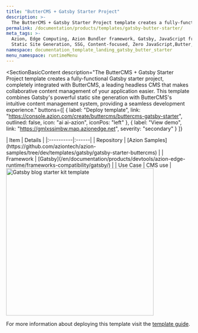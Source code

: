 ```yaml
---
title: "ButterCMS + Gatsby Starter Project"
description: >-
  The ButterCMS + Gatsby Starter Project template creates a fully-functional Gatsby starter project, completely integrated with ButterCMS, a leading headless CMS that makes collaborative content management of your application easier.
permalink: /documentation/products/templates/gatsby-butter-starter/
meta_tags: >-
  Azion, Edge Computing, Azion Bundler framework, Gatsby, JavaScript frameworks,
  Static Site Generation, SSG, Content-focused, Zero JavaScript,Butter, CMS
namespace: documentation_template_landing_gatsby_butter_starter
menu_namespace: runtimeMenu
---
```



<SectionBasicContent
  description="The ButterCMS + Gatsby Starter Project template creates a fully-functional Gatsby starter project, completely integrated with ButterCMS, a leading headless CMS that makes collaborative content management of your application easier. This template combines Gatsby's powerful static site generation with ButterCMS's intuitive content management system, providing a seamless development experience."
  buttons={[
    { label: "Deploy template", link: "https://console.azion.com/create/buttercms/buttercms-gatsby-starter", outlined: false, icon: "ai ai-azion", iconPos: "left" },
    { label: "View demo", link: "https://gmlxssimbw.map.azionedge.net", severity: "secondary" }
  ]}
>
  <Fragment slot="content">
    <div style="flex: 1; min-width: 300px;">
      | Item | Details |
      |:----------|:------|
      | Repository | [Azion Samples](https://github.com/aziontech/azion-samples/tree/dev/templates/gatsby/gatsby-starter-buttercms) |
      | Framework | [Gatsby](/en/documentation/products/devtools/azion-edge-runtime/frameworks-compatibility/gatsby/) |
      | Use Case | CMS use |
    </div>
    <div style="display: flex; justify-content: center; align-items: center; flex: 1;">
      <img src="/assets/docs/images/uploads/template-showcase/gatsby/gatsby-butter.png" width="400" alt="Gatsby blog starter kit template" style="min-width: 100%; max-width: 100%; height: auto;" />
    </div>
  </Fragment>
</SectionBasicContent>

For more information about deploying this template visit the [template guide](/en/documentation/products/guides/butter-templates-collection/).